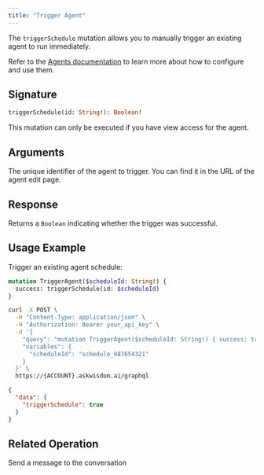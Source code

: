 ```yaml
---
title: "Trigger Agent"
---
```


The `triggerSchedule` mutation allows you to manually trigger an existing agent to run immediately.

Refer to the [Agents documentation](https://docs.askwisdom.ai/advanced-features/agents/agents) to learn more about how to configure and use them.

## Signature

```graphql
triggerSchedule(id: String!): Boolean!
```

<Note>
  This mutation can only be executed if you have view access for the agent.
</Note>

## Arguments

<ParamField path="id" type="String!" required>
  The unique identifier of the agent to trigger. You can find it in the URL of the agent edit page.
</ParamField>

## Response

Returns a `Boolean` indicating whether the trigger was successful.

## Usage Example

Trigger an existing agent schedule:

```graphql
mutation TriggerAgent($scheduleId: String!) {
  success: triggerSchedule(id: $scheduleId)
}
```

<RequestExample>

```bash Request
curl -X POST \
  -H "Content-Type: application/json" \
  -H "Authorization: Bearer your_api_key" \
  -d '{
    "query": "mutation TriggerAgent($scheduleId: String!) { success: triggerSchedule(id: $scheduleId) }",
    "variables": {
      "scheduleId": "schedule_987654321"
    }
  }' \
  https://{ACCOUNT}.askwisdom.ai/graphql
```

</RequestExample>

<ResponseExample>

```json Response
{
  "data": {
    "triggerSchedule": true
  }
}
```

</ResponseExample>

## Related Operation

<CardGroup cols={2}>
  <Card title="Send User Message" icon="message" href="/integrations/graphql-api/mutations/chat/send-user-message">
    Send a message to the conversation
  </Card>
</CardGroup>